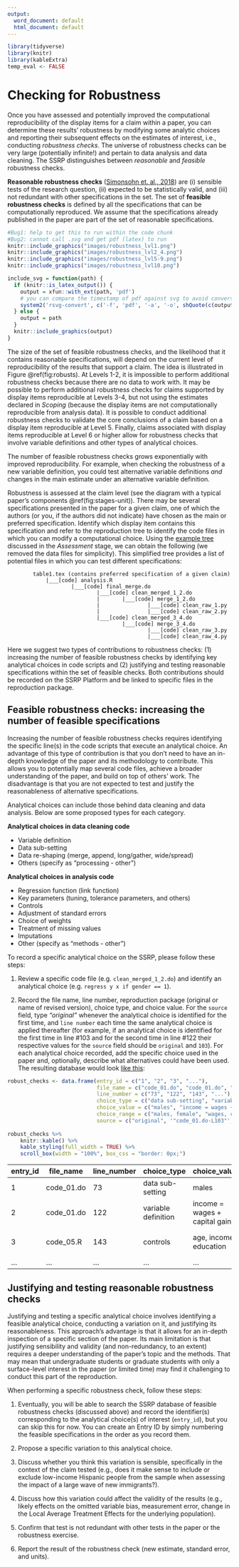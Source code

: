 ```yaml
---
output:
  word_document: default
  html_document: default
---
```

```r
library(tidyverse)
library(knitr)
library(kableExtra)
temp_eval <- FALSE
```

# Checking for Robustness {#robust}

Once you have assessed and potentially improved the computational reproducibility of the display items for a claim within a paper, you can determine these results' robustness by modifying some analytic choices and reporting their subsequent effects on the estimates of interest, i.e., conducting *robustness checks*. The universe of robustness checks can be very large (potentially infinite!) and pertain to data analysis and data cleaning. The SSRP distinguishes between *reasonable* and *feasible* robustness checks. 

**Reasonable robustness checks** ([Simonsohn et. al., 2018](https://urisohn.com/sohn_files/wp/wordpress/wp-content/uploads/Paper-Specification-curve-2018-11-02.pdf)) are (i) sensible tests of the research question, (ii) expected to be statistically valid, and (iii) not redundant with other specifications in the set. The set of **feasible robustness checks** is defined by all the specifications that can be computationally reproduced. We assume that the specifications already published in the paper are part of the set of reasonable specifications.



```r
#Bug1: help to get this to run within the code chunk
#Bug2: cannot call .svg and get pdf (latex) to run
knitr::include_graphics("images/robustness_lvl1.png")
knitr::include_graphics("images/robustness_lvl2_4.png")
knitr::include_graphics("images/robustness_lvl5-9.png")
knitr::include_graphics("images/robustness_lvl10.png")
```


```r
include_svg = function(path) {
  if (knitr::is_latex_output()) {
    output = xfun::with_ext(path, 'pdf')
    # you can compare the timestamp of pdf against svg to avoid conversion if necessary
    system2('rsvg-convert', c('-f', 'pdf', '-a', '-o', shQuote(c(output, path))))
  } else {
    output = path
  }
  knitr::include_graphics(output)
}
```

The size of the set of feasible robustness checks, and the likelihood that it contains reasonable specifications, will depend on the current level of reproducibility of the results that support a claim. The idea is illustrated in Figure \@ref(fig:robusts). At Levels 1-2, it is impossible to perform additional robustness checks because there are no data to work with. It may be possible to perform additional robustness checks for claims supported by display items reproducible at Levels 3-4, but not using the estimates declared in *Scoping* (because the display items are not computationally reproducible from analysis data). It is possible to conduct additional robustness checks to validate the core conclusions of a claim based on a display item reproducible at Level 5. Finally, claims associated with display items reproducible at Level 6 or higher allow for robustness checks that involve variable definitions and other types of analytical choices.

The number of feasible robustness checks grows exponentially with improved reproducibility. For example, when checking the robustness of a new variable definition, you could test alternative variable definitions *and* changes in the main estimate under an alternative variable definition.

Robustness is assessed at the claim level (see the diagram with a typical paper's components \@ref(fig:stages-unit)). There may be several specifications presented in the paper for a given claim, one of which the authors (or you, if the authors did not indicate) have chosen as the main or preferred specification. Identify which display item contains this specification and refer to the reproduction tree to identify the code files in which you can modify a computational choice. Using the [example tree](#complete-tree) discussed in the *Assessment* stage, we can obtain the following (we removed the data files for simplicity). This simplified tree provides a list of potential files in which you can test different  specifications: 

```
        table1.tex (contains preferred specification of a given claim)
            |___[code] analysis.R
                    |___[code] final_merge.do
                            |___[code] clean_merged_1_2.do
                            |       |___[code] merge_1_2.do
                            |               |___[code] clean_raw_1.py
                            |               |___[code] clean_raw_2.py
                            |___[code] clean_merged_3_4.do
                                    |___[code] merge_3_4.do
                                            |___[code] clean_raw_3.py
                                            |___[code] clean_raw_4.py
```

Here we suggest two types of contributions to robustness checks: (1) increasing the number of feasible robustness checks by identifying key analytical choices in code scripts and (2) justifying and testing reasonable specifications within the set of feasible checks. Both contributions should be recorded on the SSRP Platform and be linked to specific files in the reproduction package.

## Feasible robustness checks: increasing the number of feasible specifications

Increasing the number of feasible robustness checks requires identifying the specific line(s) in the code scripts that execute an analytical choice. An advantage of this type of contribution is that you don't need to have an in-depth knowledge of the paper and its methodology to contribute. This allows you to potentially map several code files, achieve a broader understanding of the paper, and build on top of others' work. The disadvantage is that you are not expected to test and justify the reasonableness of alternative specifications.

Analytical choices can include those behind data cleaning and data analysis. Below are some proposed types for each category.   

**Analytical choices in data cleaning code**

- Variable definition
- Data sub-setting
- Data re-shaping (merge, append, long/gather, wide/spread)
- Others (specify as "processing - other")
  
**Analytical choices in analysis code** 

- Regression function (link function)
- Key parameters (tuning, tolerance parameters, and others)
- Controls
- Adjustment of standard errors
- Choice of weights
- Treatment of missing values
- Imputations
- Other (specify as "methods - other")

To record a specific analytical choice on the SSRP, please follow these steps:  

1.  Review a specific code file (e.g. `clean_merged_1_2.do`) and identify an analytical choice (e.g. `regress y x if gender == 1`). 

2.  Record the file name, line number, reproduction package (original or name of revised version), choice type, and choice value. For the `source` field, type *“original”* whenever the analytical choice is identified for the first time, and `line number` each time the same analytical choice is applied thereafter (for example, if an analytical choice is identified for the first time in line #103 and for the second time in line #122 their respective values for the `source` field should be `original` and `103`). For each analytical choice recorded, add the specific choice used in the paper and, optionally, describe what alternatives could have been used. The resulting database would look [like this](https://docs.google.com/spreadsheets/d/1nZuJSHswbZgaaIfBcyIUGPwG-WIP8zE1Oambud-WoDc/edit?usp=sharing):

```r
robust_checks <- data.frame(entry_id = c("1", "2", "3", "..."),
                            file_name = c("code_01.do", "code_01.do", "code_05.R", "..."),
                            line_number = c("73", "122", "143", "..."),
                            choice_type = c("data sub-setting", "variable definition", "controls", "..."),
                            choice_value = c("males", "income = wages + capital gains", "age, income, education", "..."),
                            choice_range = c("males, female", "wages, capital gains, gifts", "age, income, education, region", "..."),
                            source = c("original", '"code_01.do-L103"', "original", "..."))
                         
robust_checks %>%
    knitr::kable() %>%
    kable_styling(full_width = TRUE) %>%
    scroll_box(width = "100%", box_css = "border: 0px;")
```

|entry_id| file_name  | line_number | choice_type         | choice_value                   | choice_range                  | Source              |
|--------|------------|-------------|---------------------|--------------------------------|-------------------------------|---------------------|
|   1    | code_01.do | 73          | data sub-setting    | males                          | males, female,                | original            |
|   2    | code_01.do | 122         | variable definition | income = wages + capital gains | wages, capital gains, gifts   | "code_01.do-L103"   |
|   3    | code_05.R  | 143         | controls            | age, income, education         | age, income, education, region| original            |
| ...    | ...        | ...         | ...                 | ...                            | ...                           | ...                 |



## Justifying and testing reasonable robustness checks

Justifying and testing a specific analytical choice involves identifying a feasible analytical choice, conducting a variation on it, and justifying its reasonableness. This approach's advantage is that it allows for an in-depth inspection of a specific section of the paper. Its main limitation is that justifying sensibility and validity (and non-redundancy, to an extent) requires a deeper understanding of the paper's topic and the methods. That may mean that undergraduate students or graduate students with only a surface-level interest in the paper (or limited time) may find it challenging to conduct this part of the reproduction.

When performing a specific robustness check, follow these steps: 

1. Eventually, you will be able to search the SSRP database of feasible robustness checks (discussed above) and record the identifier(s) corresponding to the analytical choice(s) of interest (`entry_id`), but you can skip this for now. You can create an Entry ID by simply numbering the feasible specifications in the order as you record them.

2. Propose a specific variation to this analytical choice. 

3. Discuss whether you think this variation is sensible, specifically in the context of the claim tested (e.g., does it make sense to include or exclude low-income Hispanic people from the sample when assessing the impact of a large wave of new immigrants?). 

4. Discuss how this variation could affect the validity of the results (e.g., likely effects on the omitted variable bias, measurement error, change in the Local Average Treatment Effects for the underlying population). 

5. Confirm that test is not redundant with other tests in the paper or the robustness exercise. 

6. Report the result of the robustness check (new estimate, standard error, and units).


<!--
## Test the robustness of results  

Test the robustness of results to alternative (sensible) specifications

  - Specification curves: DESCRIBE. 
  - Jackknife the preferred estimate: DESCRIBE.  
  - Use ML to select among coriates: DESCRIBE.  
  - Incorporate recent robustness test from Meager et. al. DESCRIBE
-->

